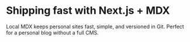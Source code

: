 # Shipping fast with Next.js + MDX

Local MDX keeps personal sites fast, simple, and versioned in Git.
Perfect for a personal blog without a full CMS.
